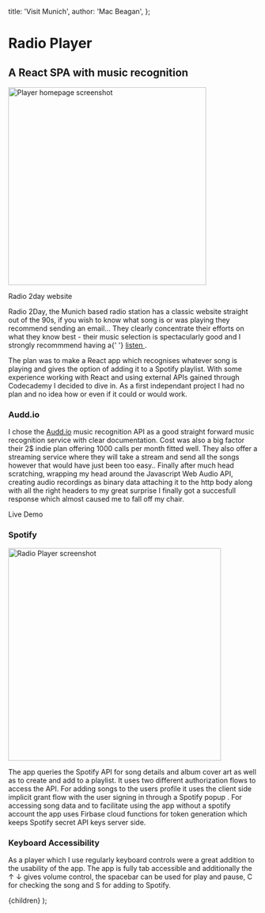   title: 'Visit Munich',
  author: 'Mac Beagan',
};

# Radio Player

## A React SPA with music recognition

<GridStyles grow fade>
<div>
<img src="https://res.cloudinary.com/adv-react-tut/image/upload/v1619020902/Portfolio/2day-home_nfpcrd.png" alt="Player homepage screenshot" width="400" />
<p>Radio 2day website</p>
</div>
<p>
  Radio 2Day, the Munich based radio station has a classic website straight out of the 90s, if you wish to know what song is or was playing they recommend sending an email... They clearly concentrate their efforts on what they know best - their music selection is spectacularly good and I strongly recommmend having a{' '}
  <a href="https://radio2day.de/index.php" rel="noreferrer" target="_blank">
    listen
  </a>
  .
</p>

</GridStyles>

The plan was to make a React app which recognises whatever song is playing and gives the option of adding it to a Spotify playlist. With some experience working with React and using external APIs gained through Codecademy I decided to dive in.
As a first independant project I had no plan and no idea how or even if it could or would work.

### Audd.io

<GridStyles flip>

I chose the <a href="https://audd.io/" rel="noreferrer" target="_blank">Audd.io</a> music recognition API as a good straight forward music recognition service with clear documentation. Cost was also a big factor their 2$ indie plan offering 1000 calls per month fitted well. They also offer a streaming service where they will take a stream and send all the songs however that would have just been too easy..
Finally after much head scratching, wrapping my head around the Javascript Web Audio API, creating audio recordings as binary data attaching it to the http body along with all the right headers to my great surprise I finally got a succesfull response which almost caused me to fall off my chair.

<div>
<PlayerEmbed />
  Live Demo
</div>
</GridStyles>

<h3 style={{ textAlign: 'right' }}>Spotify</h3>

<div id="redux" />

<GridStyles>
  <img
    src="https://res.cloudinary.com/adv-react-tut/image/upload/v1619020737/Portfolio/thewall-front_w48r0f.png"
    alt="Radio Player screenshot"
    height="430"
    style={{margin: '0 30px'}}
  />

The app queries the Spotify API for song details and album cover art as well as to create and add to a playlist. It uses two different authorization flows to access the API. For adding songs to the users profile it uses the client side implicit grant flow with the user signing in through a Spotify popup .
For accessing song data and to facilitate using the app without a spotify account the app uses Firbase cloud functions for token generation which keeps Spotify secret API keys server side.

</GridStyles>

### Keyboard Accessibility

<Flipper>

<p>
  As a player which I use regularly keyboard controls were a great addition to
  the usability of the app. The app is fully tab accessible and additionally the
  &#x2191; &#x2193; gives volume control, the spacebar can be used for play and
  pause, C for checking the song and S for adding to Spotify.
</p>

</Flipper>

  <ProjectLayout meta={meta}>{children}</ProjectLayout>
);
